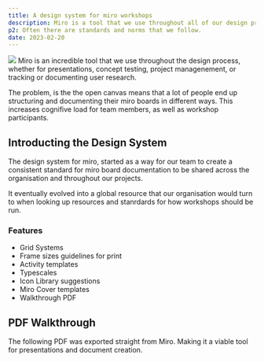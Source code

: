 ```yaml
---
title: A design system for miro workshops
description: Miro is a tool that we use throughout all of our design projects at Designit. However each of us have our own standards and norms surrounding how we produce work within Miro.
p2: Often there are standards and norms that we follow.
date: 2023-02-20
---
```

<Img ImgClassName="shadow-2xl" className="my-4 via-blue-900" type="hero" src="/writing/miro-ds/hero.png"/>
<MiroMapLink title="Designit Miro Design System" linkText="Open in Miro" href="https://miro.com/app/board/uXjVMR4RaGI=/?share_link_id=210481483818"/>
Miro is an incredible tool that we use throughout the design process, whether for presentations, concept testing, project managenement, or tracking or documenting user research.
 
The problem, is the the open canvas means that a lot of people end up structuring and documenting their miro boards in different ways. This increases cognifive load for team members, as well as workshop participants.

## Introducting the Design System
The design system for miro, started as a way for our team to create a consistent standard for miro board documentation to be shared across the organisation and throughout our projects.

It eventually evolved into a global resource that our organisation would turn to when looking up resources and stanrdards for how workshops should be run.

### Features

- Grid Systems
- Frame sizes guidelines for print
- Activity templates
- Typescales
- Icon Library suggestions
- Miro Cover templates
- Walkthrough PDF

## PDF Walkthrough

The following PDF was exported straight from Miro. Making it a viable tool for presentations and document creation.

<object className="rounded-lg overflow-clip my-8 relative mx-auto max-w-5xl w-full h-[40rem] max-h-[100vw]" data="/writing/miro-ds/Designit-Miro-Design-System-Readme.pdf" title="Designit Miro Design System Readme"/>



